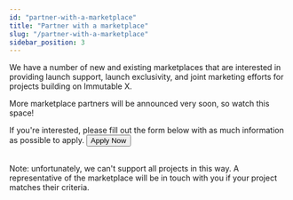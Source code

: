 ```yaml
---
id: "partner-with-a-marketplace"
title: "Partner with a marketplace"
slug: "/partner-with-a-marketplace"
sidebar_position: 3
---
```


We have a number of new and existing marketplaces that are interested in providing launch support, launch exclusivity, and joint marketing efforts for projects building on Immutable X.

More marketplace partners will be announced very soon, so watch this space!

If you're interested, please fill out the form below with as much information as possible to apply.
<a href="https://forms.gle/1JLetz21mCQDuFPh7"><Button>Apply Now</Button></a><br /><br />

Note: unfortunately, we can't support all projects in this way. A representative of the marketplace will be in touch with you if your project matches their criteria.